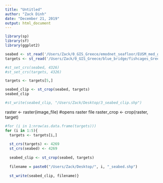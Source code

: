 ```yaml
---
title: "Untitled"
author: "Zack Dinh"
date: "December 21, 2019"
output: html_document
---
```


```r
library(sp)
library(sf)
library(ggplot2)
```

```r
seabed <- st_read('/Users/Zack/0_GIS_Greece/emodnet_seafloor/EUSM_med_greece.shp')
targets <- st_read('/Users/Zack/0_GIS_Greece/blue_bridge/fishcages_Greece_farm_pts_500m_sq.shp')

#st_set_crs(seabed, 4326)
#st_set_crs(targets, 4326)
```

```r
targets <- targets[5,]

seabed_clip <- st_crop(seabed, targets)
seabed_clip

#st_write(seabed_clip, "/Users/Zack/Desktop/3_seabed_clip.shp")
```

raster <- raster(image_file) #opens raster file
  raster_crop <- crop(raster, target)

```r
#for (i in 1:nrow(as.data.frame(targets)))
for (i in 1:5){
  targets <- targets[i,]
  
  st_crs(targets) <- 4269
  st_crs(seabed) <- 4269
  
  seabed_clip <- st_crop(seabed, targets)
  
  filename = paste0("/Users/Zack/Desktop/", i, "_seabed.shp")
  
  st_write(seabed_clip, filename)}
```